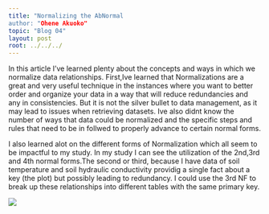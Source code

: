 ```yaml
---
title: "Normalizing the AbNormal
author: "Ohene Akuoko"
topic: "Blog 04"
layout: post
root: ../../../
---
```


In this article I've learned plenty about the concepts and ways in which we normalize data relationships. First,Ive learned that Normalizations are a great and very useful technique in the instances where you want to better order and organize your data in a way that will reduce redundancies and any in consistencies. But it is not the silver bullet to data management, as it may lead to issues when retrieving datasets. Ive also didnt know the number of ways that data could be normalized and the specific steps  and rules that need to be in follwed to properly advance to certain normal forms.

I also learned alot on the different forms of Normalization which all seem to be impactful to my study. In my study I can see the utilization of the 2nd,3rd and 4th normal forms.The second or third, because I have data of soil temperature and soil hydraulic conductivity providig a single fact about a key (the plot) but possibly leading to redundancy. I could use the 3rd NF to break up these relationships into different tables with the same primary key.


![](images/gopher.gif)
